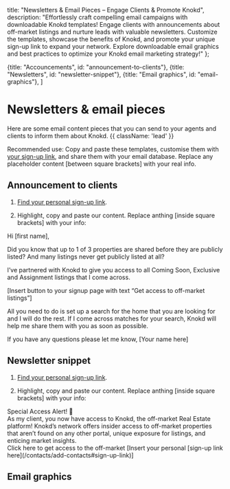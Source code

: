 
<meta name="og:title" content="Craft Compelling Knokd Email Campaigns with Templates & Best Practices" />
<meta name="og:description" content="Engage clients & nurture leads! Explore downloadable Knokd email templates for announcements & newsletters. Customize & leverage them to showcase off-market listings & Knokd benefits." />

  title: "Newsletters & Email Pieces – Engage Clients & Promote Knokd",
  description: "Effortlessly craft compelling email campaigns with downloadable Knokd templates! Engage clients with announcements about off-market listings and nurture leads with valuable newsletters. Customize the templates, showcase the benefits of Knokd, and promote your unique sign-up link to expand your network. Explore downloadable email graphics and best practices to optimize your Knokd email marketing strategy!"
};


  {title: "Accouncements", id: "announcement-to-clients"},
  {title: "Newsletters", id: "newsletter-snippet"},
  {title: "Email graphics", id: "email-graphics"},
]

# Newsletters & email pieces

Here are some email content pieces that you can send to your agents and clients to inform them about Knokd. {{ className: 'lead' }}

Recommended use: Copy and paste these templates, customise them with [your sign-up link](/contacts/add-contacts#sign-up-link), and share them with your email database. Replace any placeholder content [between square brackets] with your real info.



## Announcement to clients

1. [Find your personal sign-up link](/contacts/add-contacts#sign-up-link).

2. Highlight, copy and paste our content. Replace anthing [inside square brackets] with your info:

<MarketingMaterial>
Hi [first name],

Did you know that up to 1 of 3 properties are shared before they are publicly listed? And many listings never get publicly listed at all? 

I’ve partnered with Knokd to give you access to all Coming Soon, Exclusive and Assignment listings that I come across.

[Insert button to your signup page with text “Get access to off-market listings”]

All you need to do is set up a search for the home that you are looking for and I will do the rest. If I come across matches for your search, Knokd will help me share them with you as soon as possible.

If you have any questions please let me know,
[Your name here]

</MarketingMaterial>

## Newsletter snippet
1. [Find your personal sign-up link](/contacts/add-contacts#sign-up-link).

2. Highlight, copy and paste our content. Replace anthing [inside square brackets] with your info:

<MarketingMaterial>
Special Access Alert! 🚨
<br/>As my client, you now have access to Knokd, the off-market Real Estate platform! Knokd’s network offers insider access to off-market properties that aren’t found on any other portal, unique exposure for listings, and enticing market insights.
<br/>Click here to get access to the off-market [Insert your personal [sign-up link here](/contacts/add-contacts#sign-up-link)]

</MarketingMaterial>

## Email graphics

<MarketingAssets>
  <MarketingAsset
    src="/images/screenshots/marketing-resources/email-graphic-1_preview.png"
    alt=""
    layout="square"
  />
  <MarketingAsset
    src="/images/screenshots/marketing-resources/email-graphic-2_preview.png"
    alt=""
    layout="square"
  />
</MarketingAssets>